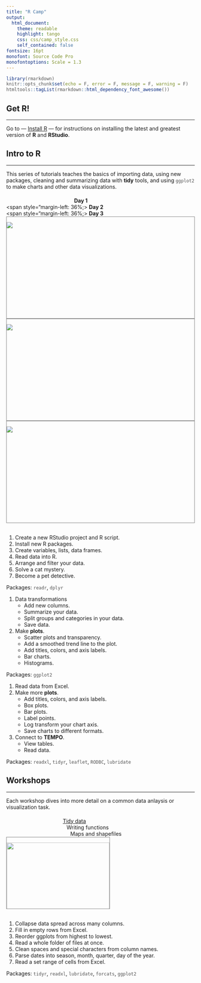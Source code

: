 ```yaml
---
title: "R Camp"
output: 
  html_document:
    theme: readable
    highlight: tango
    css: css/camp_style.css
    self_contained: false
fontsize: 16pt
monofont: Source Code Pro
monofontoptions: Scale = 1.3
---
```

  
<style> code {color: #535353 !important;} </style>
      
```r
library(rmarkdown)
knitr::opts_chunk$set(echo = F, error = F, message = F, warning = F)
htmltools::tagList(rmarkdown::html_dependency_font_awesome())
```
 

## Get R!
<hr>

Go to — [Install R](https://mpca-air.github.io/RCamp/00-Install.html) — for instructions on installing the latest and greatest version of __R__ and __RStudio__.  
    
    
## Intro to R
<hr>

This series of tutorials teaches the basics of importing data, using new packages, cleaning and summarizing data with __tidy__ tools, and using `ggplot2` to make charts and other data visualizations. 

<div class="row3" style = "margin-top: 20px;">

<div class="column3"><span style="margin-left: 36%;"><i class="fa fa-star" aria-hidden="true" style="color: #f17405;"></i> 
__Day 1__ 
<i class="fa fa-star" aria-hidden="true" style="color: #f17405;"></i></span></div>

<div class="column3"> <span style="margin-left: 36%;><i class="fa fa-star" aria-hidden="true" style="color: #2a5ea9;"></i> 
__Day 2__ 
<i class="fa fa-star" aria-hidden="true" style="color: #2a5ea9;"></i></span></div> 

<div class="column3"> <span style="margin-left: 36%;><i class="fa fa-star" aria-hidden="true" style="color: #fa970c;"></i> 
__Day 3__ 
<i class="fa fa-star" aria-hidden="true" style="color: #fa970c;"></i></span></div>

</div>

<div class="row3">

<div class="column3" style="border: 1px solid grey; height: 270px; max-height: 270px;">

<a href="01-Day1_junk_data.html"><img src="images/day1_bb8_sq.png"></a>

</div>


<div class="column3" style="border: 1px solid grey; height: 270px; max-height: 270px;">

<a href="02_Day2_ggplot_charts.html"><img src="images/day2_bb8_sq.png"></a>

</div>


<div class="column3" style="border: 1px solid grey; height: 270px; max-height: 270px;">

<a href="03-Day3_your_turn.html"><img src="images/day3_sq.png"></a>

</div>
</div>


<div class="row3" style = "margin-top: 30px;">

<div class="column3">

1. Create a new RStudio project and R script.
1. Install new R packages.
1. Create variables, lists, data frames.
1. Read data into R.
1. Arrange and filter your data. 
1. Solve a cat mystery.
1. Become a pet detective.

Packages: `readr`, `dplyr`

</div>

<div class="column3"> 

1. Data transformations
    - Add new columns.
    - Summarize your data.
    - Split groups and categories in your data.
    - Save data.

2. Make __plots__.
    - Scatter plots and transparency.
    - Add a smoothed trend line to the plot.
    - Add titles, colors, and axis labels.
    - Bar charts.
    - Histograms.

Packages: `ggplot2`

</div> 

<div class="column3">

1. Read data from Excel.
1. Make more __plots__.
    - Add titles, colors, and axis labels.
    - Box plots.
    - Bar plots.
    - Label points.
    - Log transform your chart axis. 
    - Save charts to different formats.
1. Connect to __TEMPO__.
    - View tables.
    - Read data.


Packages: `readxl`, `tidyr`, `leaflet`, `RODBC`, `lubridate`

</div>
</div>
 


## Workshops
<hr>

Each workshop dives into more detail on a common data anlaysis or visualization task. 


<div class="row3" style = "margin-top: 20px;">

<div class="column3">
<a href="01-workshop_tidy.html">
<span style="margin-left: 30%;"><i class="fa fa-cogs" aria-hidden="true" style="color: gray;"></i> 
Tidy data <i class="fa fa-cogs" aria-hidden="true" style="color: gray;"></i> 
</span>
</a></div>

<div class="column3"><span style="margin-left: 32%;"><i class="fa fa-cogs" aria-hidden="true" style="color: white;"></i> 
Writing functions
</span></div> 

<div class="column3"><span style="margin-left: 34%;"> 
Maps and shapefiles
</span></div>

</div>



<div class = "row3">

<div class = "column3" style="height: 190px; max-height: 190px; width: 275px; max-width: 275px; border: 1px solid grey; overflow: hidden;">

<div style="height: 190px; max-height: 190px; width: 275px; max-width: 275px; position: relative;">

<a href="01-workshop_tidy.html">
<img src="images/space_dog.gif" width="280" style="width: 275px; max-width: 275px;">
</a>
</div></div></div>


<div class="row3" style="margin-top: 30px;">
<div class="column3">

1. Collapse data spread across many columns.
1. Fill in empty rows from Excel.
1. Reorder ggplots from highest to lowest.
1. Read a whole folder of files at once.
1. Clean spaces and special characters from column names.
1. Parse dates into season, month, quarter, day of the year.
1. Read a set range of cells from Excel.

Packages: `tidyr`, `readxl`, `lubridate`, `forcats`, `ggplot2`

</div></div>


## <i class="fa fa-cogs" aria-hidden="true" style="color: white;"></i>

<br>
